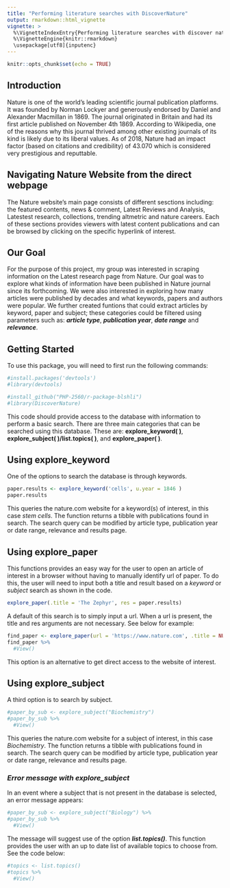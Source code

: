 ```yaml
---
title: "Performing literature searches with DiscoverNature"
output: rmarkdown::html_vignette
vignette: >
  %\VignetteIndexEntry{Performing literature searches with discover nature}
  %\VignetteEngine{knitr::rmarkdown}
  \usepackage[utf8]{inputenc}
---
```


```r
knitr::opts_chunk$set(echo = TRUE)
```
## Introduction
Nature is one of the world's leading scientific journal publication platforms. It was founded by Norman Lockyer and generously endorsed by Daniel and Alexander Macmillan in 1869. The journal originated in Britain and had its first article published on November 4th 1869. According to Wikipedia, one of the reasons why this journal thrived among other existing journals of its kind is likely due to its liberal values. As of 2018, Nature had an impact factor (based on citations and credibility) of 43.070 which is considered very prestigious and reputtable.

## Navigating Nature Website from the direct webpage
The Nature website's main page consists of different sesctions including: the featured contents, news & comment, Latest Reviews and Analysis, Latestest research, collections, trending altmetric and nature careers. Each of these sections provides viewers with latest content publications and can be browsed by clicking on the specific hyperlink of interest.

## Our Goal
For the purpose of this project, my group was interested in scraping information on the Latest research page from Nature. Our goal was to explore what kinds of information have been published in Nature journal since its forthcoming. We were also interested in exploring how many articles were published by decades and what keywords, papers and authors were popular. We further created funtions that could extract  articles by keyword, paper and subject; these categories could be filtered using parameters such as: ***article type***, ***publication year***, ***date range*** and ***relevance***.

## Getting Started

To use this package, you will need to first run the following commands:

```r
#install.packages('devtools')
#library(devtools)

#install_github("PHP-2560/r-package-blshli")
#library(DiscoverNature)
```
This code should provide access to the database with information to perform a basic search. There are three main categories that can be searched using this database. These are: **explore_keyword( )**, **explore_subject( )****/****list.topics( )**, and **explore_paper( )**. 

## Using explore_keyword
One of the options to search the database is through keywords. 
```r
paper.results <- explore_keyword('cells', u.year = 1846 )
paper.results 
```
This queries the nature.com website for a keyword(s) of interest, in this case *stem cells*. The function returns a tibble with publications found in search. The search query can be modified  by article type, publication year or date range, relevance and results page.


## Using explore_paper
This functions provides an easy way for the user to open an article of interest in a browser without having to manually identify url of paper. To do this, the user will need to input both a title and result based on a *keyword* or *subject* search as shown in the code.

```r
explore_paper(.title = 'The Zephyr', res = paper.results)

```


A default of this search is to simply input a url. When a url is present, the title and res arguments are not necessary. See below for example:
```r
find_paper <- explore_paper(url = 'https://www.nature.com', .title = NULL, res= NULL)
find_paper %>%
  #View()
```
This option is an alternative to get direct access to the website of interest.

## Using explore_subject
A third option is to search by subject. 
```r
#paper_by_sub <- explore_subject("Biochemistry")
#paper_by_sub %>%
  #View()
```
This queries the nature.com website for a subject of interest, in this case *Biochemistry*. The function returns a tibble with publications found in search. The search query can be modified by article type, publication year or date range, relevance and results page.

### *Error message with explore_subject*
In an event where a subject that is not present in the database is selected, an error message appears:
```r
#paper_by_sub <- explore_subject("Biology") %>%
#paper_by_sub %>%
  #View()
```
The message will suggest use of the option ***list.topics()***. This function provides the user with an up to date list of available topics to choose from. See the code below:
```r
#topics <- list.topics()
#topics %>%
  #View()
```